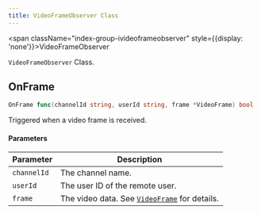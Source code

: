 ```yaml
---
title: VideoFrameObserver Class
---
```


<span className="index-group-ivideoframeobserver" style={{display: 'none'}}>VideoFrameObserver</span>

<span className="index-desc-ivideoframeobserver">`VideoFrameObserver` Class.</span>

<h2 className="anchor index-group-item-ivideoframeobserver index-api-onframe" id="onframe">OnFrame</h2>

```go
OnFrame func(channelId string, userId string, frame *VideoFrame) bool
```

<span className="index-desc-onframe">Triggered when a video frame is received.</span>

#### Parameters

| Parameter | Description |
|---------------|----------------------------------------------------------------------|
| `channelId` | The channel name.             |
| `userId` | The user ID of the remote user.             |
| `frame`| The video data. See [`VideoFrame`](./apidatatype#videoframe) for details.         |
